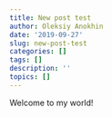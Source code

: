 ```yaml
---
title: New post test
author: Oleksiy Anokhin
date: '2019-09-27'
slug: new-post-test
categories: []
tags: []
description: ''
topics: []
---
```


Welcome to my world!